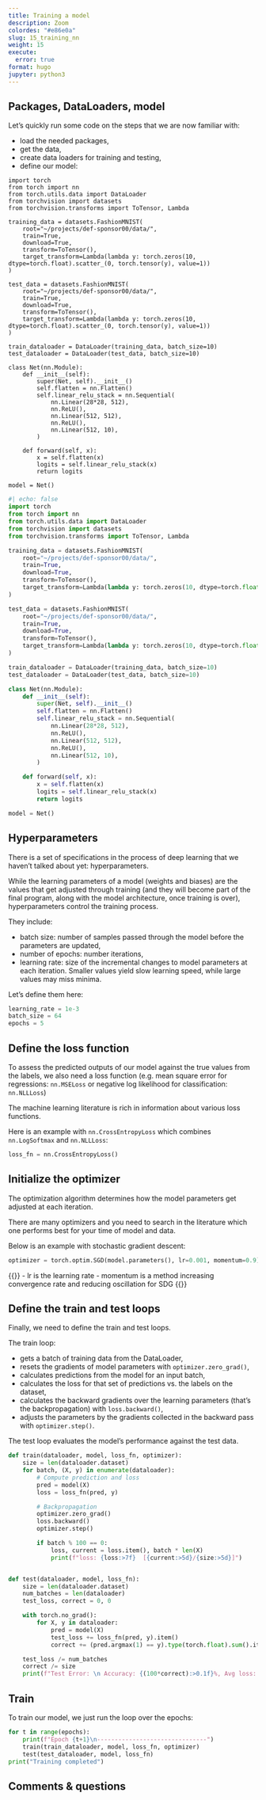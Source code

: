 ```yaml
---
title: Training a model
description: Zoom
colordes: "#e86e0a"
slug: 15_training_nn
weight: 15
execute:
  error: true
format: hugo
jupyter: python3
---
```


## Packages, DataLoaders, model

Let's quickly run some code on the steps that we are now familiar with:

- load the needed packages,
- get the data,
- create data loaders for training and testing,
- define our model:

```.python
import torch
from torch import nn
from torch.utils.data import DataLoader
from torchvision import datasets
from torchvision.transforms import ToTensor, Lambda

training_data = datasets.FashionMNIST(
    root="~/projects/def-sponsor00/data/",
    train=True,
    download=True,
    transform=ToTensor(),
    target_transform=Lambda(lambda y: torch.zeros(10, dtype=torch.float).scatter_(0, torch.tensor(y), value=1))
)

test_data = datasets.FashionMNIST(
    root="~/projects/def-sponsor00/data/",
    train=True,
    download=True,
    transform=ToTensor(),
    target_transform=Lambda(lambda y: torch.zeros(10, dtype=torch.float).scatter_(0, torch.tensor(y), value=1))
)

train_dataloader = DataLoader(training_data, batch_size=10)
test_dataloader = DataLoader(test_data, batch_size=10)

class Net(nn.Module):
    def __init__(self):
        super(Net, self).__init__()
        self.flatten = nn.Flatten()
        self.linear_relu_stack = nn.Sequential(
            nn.Linear(28*28, 512),
            nn.ReLU(),
            nn.Linear(512, 512),
            nn.ReLU(),
            nn.Linear(512, 10),
        )

    def forward(self, x):
        x = self.flatten(x)
        logits = self.linear_relu_stack(x)
        return logits

model = Net()
```

```python
#| echo: false
import torch
from torch import nn
from torch.utils.data import DataLoader
from torchvision import datasets
from torchvision.transforms import ToTensor, Lambda

training_data = datasets.FashionMNIST(
    root="~/projects/def-sponsor00/data/",
    train=True,
    download=True,
    transform=ToTensor(),
    target_transform=Lambda(lambda y: torch.zeros(10, dtype=torch.float).scatter_(0, torch.tensor(y), value=1))
)

test_data = datasets.FashionMNIST(
    root="~/projects/def-sponsor00/data/",
    train=True,
    download=True,
    transform=ToTensor(),
    target_transform=Lambda(lambda y: torch.zeros(10, dtype=torch.float).scatter_(0, torch.tensor(y), value=1))
)

train_dataloader = DataLoader(training_data, batch_size=10)
test_dataloader = DataLoader(test_data, batch_size=10)

class Net(nn.Module):
    def __init__(self):
        super(Net, self).__init__()
        self.flatten = nn.Flatten()
        self.linear_relu_stack = nn.Sequential(
            nn.Linear(28*28, 512),
            nn.ReLU(),
            nn.Linear(512, 512),
            nn.ReLU(),
            nn.Linear(512, 10),
        )

    def forward(self, x):
        x = self.flatten(x)
        logits = self.linear_relu_stack(x)
        return logits

model = Net()
```

## Hyperparameters

There is a set of specifications in the process of deep learning that we haven't talked about yet: hyperparameters.

While the learning parameters of a model (weights and biases) are the values that get adjusted through training (and they will become part of the final program, along with the model architecture, once training is over), hyperparameters control the training process.

They include:

- batch size: number of samples passed through the model before the parameters are updated,
- number of epochs: number iterations,
- learning rate: size of the incremental changes to model parameters at each iteration. Smaller values yield slow learning speed, while large values may miss minima.

Let's define them here:

```python
learning_rate = 1e-3
batch_size = 64
epochs = 5
```

## Define the loss function

To assess the predicted outputs of our model against the true values from the labels, we also need a loss function (e.g. mean square error for regressions: `nn.MSELoss` or negative log likelihood for classification: `nn.NLLLoss`)

The machine learning literature is rich in information about various loss functions.

Here is an example with `nn.CrossEntropyLoss` which combines `nn.LogSoftmax` and `nn.NLLLoss`:

```python
loss_fn = nn.CrossEntropyLoss()
```

## Initialize the optimizer

The optimization algorithm determines how the model parameters get adjusted at each iteration.

There are many optimizers and you need to search in the literature which one performs best for your time of model and data.

Below is an example with stochastic gradient descent:

```python
optimizer = torch.optim.SGD(model.parameters(), lr=0.001, momentum=0.9)
```

{{<notes>}}
- lr is the learning rate
- momentum is a method increasing convergence rate and reducing oscillation for SDG 
{{</notes>}}

## Define the train and test loops

Finally, we need to define the train and test loops.

The train loop:

- gets a batch of training data from the DataLoader,
- resets the gradients of model parameters with `optimizer.zero_grad()`,
- calculates predictions from the model for an input batch,
- calculates the loss for that set of predictions vs. the labels on the dataset,
- calculates the backward gradients over the learning parameters (that's the backpropagation) with `loss.backward()`,
- adjusts the parameters by the gradients collected in the backward pass  with `optimizer.step()`.

The test loop evaluates the model’s performance against the test data.

```python
def train(dataloader, model, loss_fn, optimizer):
    size = len(dataloader.dataset)
    for batch, (X, y) in enumerate(dataloader):
        # Compute prediction and loss
        pred = model(X)
        loss = loss_fn(pred, y)

        # Backpropagation
        optimizer.zero_grad()
        loss.backward()
        optimizer.step()

        if batch % 100 == 0:
            loss, current = loss.item(), batch * len(X)
            print(f"loss: {loss:>7f}  [{current:>5d}/{size:>5d}]")


def test(dataloader, model, loss_fn):
    size = len(dataloader.dataset)
    num_batches = len(dataloader)
    test_loss, correct = 0, 0

    with torch.no_grad():
        for X, y in dataloader:
            pred = model(X)
            test_loss += loss_fn(pred, y).item()
            correct += (pred.argmax(1) == y).type(torch.float).sum().item()

    test_loss /= num_batches
    correct /= size
    print(f"Test Error: \n Accuracy: {(100*correct):>0.1f}%, Avg loss: {test_loss:>8f} \n")
```

## Train

To train our model, we just run the loop over the epochs:

```python
for t in range(epochs):
    print(f"Epoch {t+1}\n-------------------------------")
    train(train_dataloader, model, loss_fn, optimizer)
    test(test_dataloader, model, loss_fn)
print("Training completed")
```

## Comments & questions
